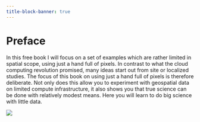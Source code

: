 ```yaml
---
title-block-banner: true
---
```


# Preface {.unnumbered}

In this free book I will focus on a set of examples which are rather limited in spatial scope, using just a hand full of pixels. In contrast to what the cloud computing revolution promised, many ideas start out from site or localized studies. The focus of this book on using just a hand full of pixels is therefore deliberate. Not only does this allow you to experiment with geospatial data on limited compute infrastructure, it also shows you that true science can be done with relatively modest means. Here you will learn to do big science with little data.

![](https://i.creativecommons.org/l/by-nc-nd/4.0/88x31.png)